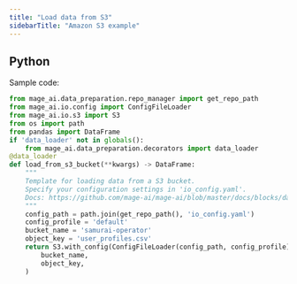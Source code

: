 ```yaml
---
title: "Load data from S3"
sidebarTitle: "Amazon S3 example"
---
```


## Python

Sample code:

```python
from mage_ai.data_preparation.repo_manager import get_repo_path
from mage_ai.io.config import ConfigFileLoader
from mage_ai.io.s3 import S3
from os import path
from pandas import DataFrame
if 'data_loader' not in globals():
    from mage_ai.data_preparation.decorators import data_loader
@data_loader
def load_from_s3_bucket(**kwargs) -> DataFrame:
    """
    Template for loading data from a S3 bucket.
    Specify your configuration settings in 'io_config.yaml'.
    Docs: https://github.com/mage-ai/mage-ai/blob/master/docs/blocks/data_loading.md#s3
    """
    config_path = path.join(get_repo_path(), 'io_config.yaml')
    config_profile = 'default'
    bucket_name = 'samurai-operator'
    object_key = 'user_profiles.csv'
    return S3.with_config(ConfigFileLoader(config_path, config_profile)).load(
        bucket_name,
        object_key,
    )
```
